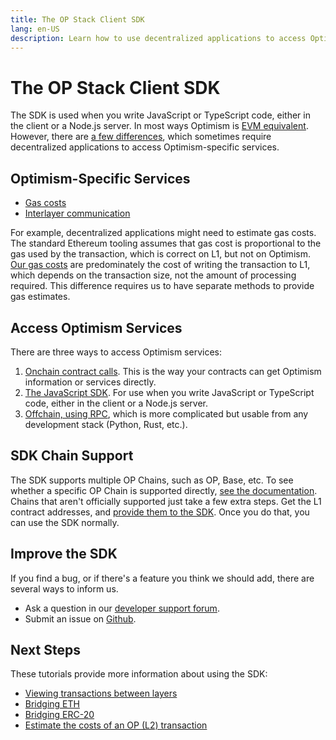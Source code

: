 ```yaml
---
title: The OP Stack Client SDK
lang: en-US
description: Learn how to use decentralized applications to access Optimism-specific services.
---
```


# The OP Stack Client SDK

The SDK is used when you write JavaScript or TypeScript code, either in the client or a Node.js server.
In most ways Optimism is [EVM equivalent](https://medium.com/ethereum-optimism/introducing-evm-equivalence-5c2021deb306).
However, there are [a few differences](/differences), which sometimes require decentralized applications to access Optimism-specific services.

## Optimism-Specific Services

-   [Gas costs](/transaction-fees/overview)
-   [Interlayer communication](/dapp-developers/bridging/basics)

For example, decentralized applications might need to estimate gas costs.
The standard Ethereum tooling assumes that gas cost is proportional to the gas used by the transaction, which is correct on L1, but not on Optimism.
[Our gas costs](/transaction-fees/overview) are predominately the cost of writing the transaction to L1, which depends on the transaction size, not the amount of processing required.
This difference requires us to have separate methods to provide gas estimates.

## Access Optimism Services

There are three ways to access Optimism services:

1.  [Onchain contract calls](https://github.com/ethereum-optimism/optimism/tree/65ec61dde94ffa93342728d324fecf474d228e1f/packages/contracts-bedrock).
    This is the way your contracts can get Optimism information or services directly.
2.  [The JavaScript SDK](https://sdk.optimism.io/). For use when you write JavaScript or TypeScript code, either in the client or a Node.js server.
3.  [Offchain, using RPC](/node-operators/json-rpc), which is more complicated but usable from any development stack (Python, Rust, etc.).

## SDK Chain Support

The SDK supports multiple OP Chains, such as OP, Base, etc.
To see whether a specific OP Chain is supported directly, [see the documentation](https://sdk.optimism.io/enums/l2chainid).
Chains that aren't officially supported just take a few extra steps.
Get the L1 contract addresses, and [provide them to the SDK](/chain-operators/sdk#getting-contract-addresses).
Once you do that, you can use the SDK normally.

## Improve the SDK

If you find a bug, or if there's a feature you think we should add, there are several ways to inform us.

-   Ask a question in our [developer support forum](https://github.com/ethereum-optimism/developers/discussions).
-   Submit an issue on [Github](https://github.com/ethereum-optimism/optimism/issues).

## Next Steps

These tutorials provide more information about using the SDK:

-   [Viewing transactions between layers](sdk-view-tx)
-   [Bridging ETH](/dapp-developers/bridging/cross-dom-bridge-eth)
-   [Bridging ERC-20](/dapp-developers/bridging/cross-dom-bridge-erc20)
-   [Estimate the costs of an OP (L2) transaction](sdk-estimate-gas)
